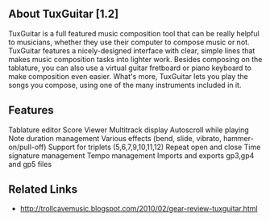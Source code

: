 ==About TuxGuitar [1.2]==
TuxGuitar is a full featured music composition tool that can be really helpful to musicians, whether they use their computer to compose music or not.
TuxGuitar features a nicely-designed interface with clear, simple lines that makes music composition tasks into lighter work. Besides composing on the tablature, you can also use a virtual guitar fretboard or piano keyboard to make composition even easier. What's more, TuxGuitar lets you play the songs you compose, using one of the many instruments included in it.
{{images/TuxGuitar}}
==Features==
Tablature editor
Score Viewer
Multitrack display
Autoscroll while playing
Note duration management
Various effects (bend, slide, vibrato, hammer-on/pull-off)
Support for triplets (5,6,7,9,10,11,12)
Repeat open and close
Time signature management
Tempo management
Imports and exports gp3,gp4 and gp5 files
==Related Links==
*http://trollcavemusic.blogspot.com/2010/02/gear-review-tuxguitar.html

